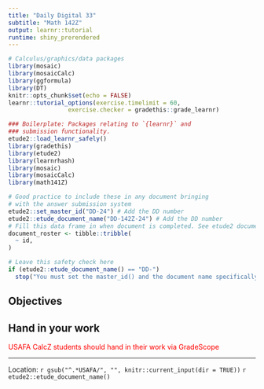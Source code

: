 ```yaml
---
title: "Daily Digital 33"
subtitle: "Math 142Z"
output: learnr::tutorial
runtime: shiny_prerendered
---
```



```r
# Calculus/graphics/data packages
library(mosaic)
library(mosaicCalc)
library(ggformula)
library(DT)
knitr::opts_chunk$set(echo = FALSE)
learnr::tutorial_options(exercise.timelimit = 60, 
                 exercise.checker = gradethis::grade_learnr)
```


```r
### Boilerplate: Packages relating to `{learnr}` and 
### submission functionality.
etude2::load_learnr_safely()
library(gradethis)
library(etude2)
library(learnrhash)
library(mosaic)
library(mosaicCalc)
library(math141Z)
```


```r
# Good practice to include these in any document bringing
# with the answer submission system
etude2::set_master_id("DD-24") # Add the DD number
etude2::etude_document_name("DD-142Z-24") # Add the DD number
# Fill this data frame in when document is completed. See etude2 documentation
document_roster <- tibble::tribble(
  ~ id,
)
```

```r
# Leave this safety check here
if (etude2::etude_document_name() == "DD-") 
  stop("You must set the master_id() and the document name specifically and uniquely for this document")
```

## Objectives




## Hand in your work

<div style="color: red;">USAFA CalcZ students should hand in their work via GradeScope</div>

<!--

REMEMBER: Press the REFRESH button before copying the hash code and submitting it at the <a href="https://forms.microsoft.com/Pages/ResponsePage.aspx?id=Bgq4einwwEWE0X2tGc48YcCKijCKVrhDla481YPh1UJUMVdERUtVT0VOSEpMMEdPQU1aWlpYTTA0RS4u" target = "_blank">USAFA Math 142Z site</a>


```rr
etude2::submissions_ui()
```

```rr
etude2::submissions_logic()
```

-->

-----

Location: `r gsub("^.*USAFA/", "", knitr::current_input(dir = TRUE))` `r  etude2::etude_document_name()`

